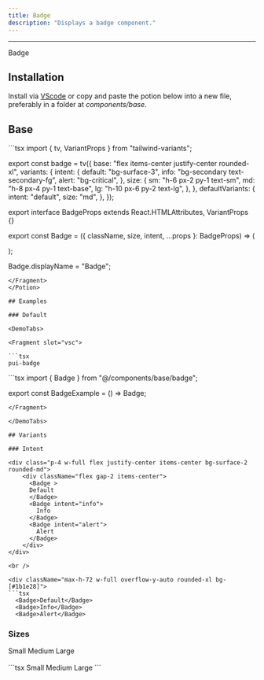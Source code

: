 ```yaml
---
title: Badge
description: "Displays a badge component."
---
```


---


<MdxExample>
  <Badge>
    Badge 
  </Badge>
</MdxExample>

## Installation

Install via [VScode](/docs/getting-started/vsc) or copy and paste the potion below into a new file, preferably in a folder at *components/base*.

## Base 

<Potion>
<Fragment slot="contentSlot">
```tsx
import { tv, VariantProps } from "tailwind-variants";

export const badge = tv({
  base: "flex items-center justify-center rounded-xl",
  variants: {
    intent: {
      default: "bg-surface-3",
      info: "bg-secondary text-secondary-fg",
      alert: "bg-critical",
    },
    size: {
      sm: "h-6 px-2 py-1 text-sm",
      md: "h-8 px-4 py-1 text-base",
      lg: "h-10 px-6 py-2 text-lg",
    },
  },
  defaultVariants: {
    intent: "default",
    size: "md",
  },
});

export interface BadgeProps
  extends React.HTMLAttributes<HTMLSpanElement>,
    VariantProps<typeof badge> {}

export const Badge = ({ className, size, intent, ...props }: BadgeProps) => (
  <div className={badge({ size, intent, className })} {...props} />
);

Badge.displayName = "Badge";

```
</Fragment>
</Potion>

## Examples 

### Default

<DemoTabs>

<Fragment slot="vsc">

```tsx
pui-badge 
```

</Fragment>

<Fragment slot="react">
```tsx
import { Badge } from "@/components/base/badge";

export const BadgeExample = () => <Badge>Badge</Badge>;

```
</Fragment>

</DemoTabs>

## Variants

### Intent

<div class="p-4 w-full flex justify-center items-center bg-surface-2 rounded-md">
    <div className="flex gap-2 items-center">
      <Badge >
      Default
      </Badge>
      <Badge intent="info">
        Info
      </Badge>
      <Badge intent="alert">
        Alert
      </Badge>
    </div>
</div>

<br />

<div className="max-h-72 w-full overflow-y-auto rounded-xl bg-[#1b1e28]">
```tsx
  <Badge>Default</Badge>
  <Badge>Info</Badge>
  <Badge>Alert</Badge>
```
</div>

### Sizes

<div class="p-4 w-full flex justify-center items-center bg-surface-2 rounded-md">
    <div className="flex gap-2 items-center">
      <Badge size="sm">
      Small
      </Badge>
      <Badge size="md">
        Medium
      </Badge>
      <Badge size="lg">
        Large
      </Badge>
    </div>
</div>

<br />

<div className="max-h-72 w-full overflow-y-auto rounded-xl bg-[#1b1e28]">
```tsx
  <Badge size="sm">Small</Badge>
  <Badge size="md">Medium</Badge>
  <Badge size="lg">Large</Badge>
```
</div>



